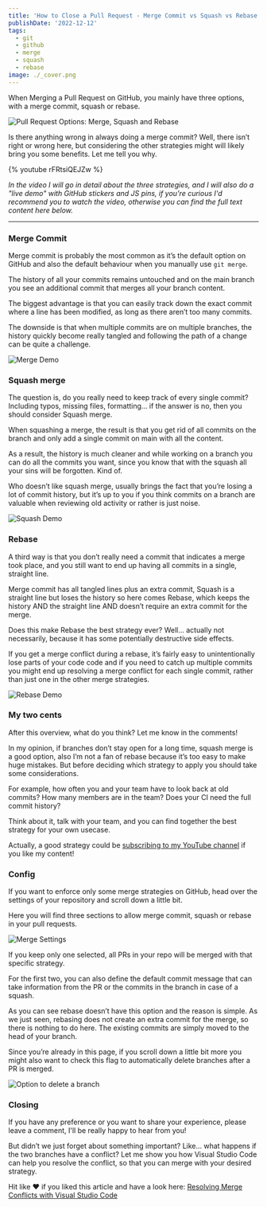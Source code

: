 ```yaml
---
title: 'How to Close a Pull Request - Merge Commit vs Squash vs Rebase on GitHub'
publishDate: '2022-12-12'
tags:
  - git
  - github
  - merge
  - squash
  - rebase
image: ./_cover.png
---
```


When Merging a Pull Request on GitHub, you mainly have three options, with a merge commit, squash or rebase.

![Pull Request Options: Merge, Squash and Rebase](./merge-options.png)

Is there anything wrong in always doing a merge commit? Well, there isn’t right or wrong here, but considering the other strategies might will likely bring you some benefits. Let me tell you why.

{% youtube rFRtsiQEJZw %}

_In the video I will go in detail about the three strategies, and I will also do a "live demo" with GitHub stickers and JS pins, if you're curious I'd recommend you to watch the video, otherwise you can find the full text content here below._

---

### Merge Commit

Merge commit is probably the most common as it’s the default option on GitHub and also the default behaviour when you manually use `git merge`.

The history of all your commits remains untouched and on the main branch you see an additional commit that merges all your branch content.

The biggest advantage is that you can easily track down the exact commit where a line has been modified, as long as there aren’t too many commits.

The downside is that when multiple commits are on multiple branches, the history quickly become really tangled and following the path of a change can be quite a challenge.

![Merge Demo](./merge.png)

### Squash merge

The question is, do you really need to keep track of every single commit? Including typos, missing files, formatting… if the answer is no, then you should consider Squash merge.

When squashing a merge, the result is that you get rid of all commits on the branch and only add a single commit on main with all the content.

As a result, the history is much cleaner and while working on a branch you can do all the commits you want, since you know that with the squash all your sins will be forgotten. Kind of.

Who doesn’t like squash merge, usually brings the fact that you’re losing a lot of commit history, but it’s up to you if you think commits on a branch are valuable when reviewing old activity or rather is just noise.

![Squash Demo](./squash.png)

### Rebase

A third way is that you don’t really need a commit that indicates a merge took place, and you still want to end up having all commits in a single, straight line.

Merge commit has all tangled lines plus an extra commit, Squash is a straight line but loses the history so here comes Rebase, which keeps the history AND the straight line AND doesn’t require an extra commit for the merge.

Does this make Rebase the best strategy ever? Well... actually not necessarily, because it has some potentially destructive side effects.

If you get a merge conflict during a rebase, it’s fairly easy to unintentionally lose parts of your code code and if you need to catch up multiple commits you might end up resolving a merge conflict for each single commit, rather than just one in the other merge strategies.

![Rebase Demo](./rebase.png)

### My two cents

After this overview, what do you think? Let me know in the comments!

In my opinion, if branches don’t stay open for a long time, squash merge is a good option, also I’m not a fan of rebase because it’s too easy to make huge mistakes. But before deciding which strategy to apply you should take some considerations.

For example, how often you and your team have to look back at old commits? How many members are in the team? Does your CI need the full commit history?

Think about it, talk with your team, and you can find together the best strategy for your own usecase.

Actually, a good strategy could be [subscribing to my YouTube channel](https://www.youtube.com/channel/UC-KqnO3ez7vF-kyIQ_22rdA?sub_confirmation=1) if you like my content!

### Config

If you want to enforce only some merge strategies on GitHub, head over the settings of your repository and scroll down a little bit.

Here you will find three sections to allow merge commit, squash or rebase in your pull requests.

![Merge Settings](./merge-settings.png)

If you keep only one selected, all PRs in your repo will be merged with that specific strategy.

For the first two, you can also define the default commit message that can take information from the PR or the commits in the branch in case of a squash.

As you can see rebase doesn’t have this option and the reason is simple. As we just seen, rebasing does not create an extra commit for the merge, so there is nothing to do here. The existing commits are simply moved to the head of your branch.

Since you’re already in this page, if you scroll down a little bit more you might also want to check this flag to automatically delete branches after a PR is merged.

![Option to delete a branch](./delete-branch.png)

### Closing

If you have any preference or you want to share your experience, please leave a comment, I'll be really happy to hear from you!

But didn’t we just forget about something important? Like… what happens if the two branches have a conflict? Let me show you how Visual Studio Code can help you resolve the conflict, so that you can merge with your desired strategy.

Hit like ❤️ if you liked this article and have a look here: [Resolving Merge Conflicts with Visual Studio Code](/merge-conflict-vscode)
